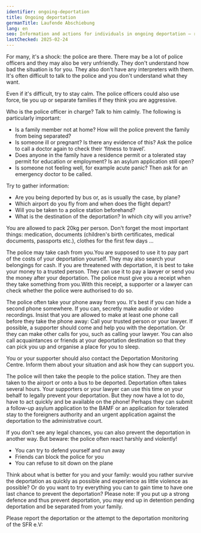 ```yaml
---
identifier: ongoing-deportation
title: Ongoing deportation
germanTitle: Laufende Abschiebung
lang: en
seo: Information and actions for individuals in ongoing deportation – rights, support and immediate help
lastChecked: 2025-02-24
---
```


For many, it's a shock: the police are there. There may be a lot of police officers and they may also be very unfriendly. They don't understand how bad the situation is for you. They also don't have any interpreters with them. It's often difficult to talk to the police and you don't understand what they want.

Even if it's difficult, try to stay calm. The police officers could also use force, tie you up or separate families if they think you are aggressive.

Who is the police officer in charge? Talk to him calmly. The following is particularly important:

- Is a family member not at home? How will the police prevent the family from being separated?
- Is someone ill or pregnant? Is there any evidence of this? Ask the police to call a doctor again to check their ‘fitness to travel’.
- Does anyone in the family have a residence permit or a tolerated stay permit for education or employment? Is an asylum application still open?
- Is someone not feeling well, for example acute panic? Then ask for an emergency doctor to be called.

Try to gather information:

- Are you being deported by bus or, as is usually the case, by plane?
- Which airport do you fly from and when does the flight depart?
- Will you be taken to a police station beforehand?
- What is the destination of the deportation? In which city will you arrive?

You are allowed to pack 20kg per person. Don't forget the most important things: medication, documents (children's birth certificates, medical documents, passports etc.), clothes for the first few days ...

The police may take cash from you.You are supposed to use it to pay part of the costs of your deportation yourself. They may also search your belongings for cash.
If you are threatened with deportation, it is best to take your money to a trusted person. They can use it to pay a lawyer or send you the money after your deportation.
The police must give you a receipt when they take something from you.With this receipt, a supporter or a lawyer can check whether the police were authorised to do so.

The police often take your phone away from you. It's best if you can hide a second phone somewhere. If you can, secretly make audio or video recordings.
Insist that you are allowed to make at least one phone call before they take the phone away:
Call your trusted person or your lawyer.
If possible, a supporter should come and help you with the deportation. Or they can make other calls for you, such as calling your lawyer.
You can also call acquaintances or friends at your deportation destination so that they can pick you up and organise a place for you to sleep.

You or your supporter should also contact the <InternalShortLink identifier="contacts">Deportation Monitoring Centre</InternalShortLink>.
Inform them about your situation and ask how they can support you.

The police will then take the people to the police station. They are then taken to the airport or onto a bus to be deported. Deportation often takes several hours.
Your supporters or your lawyer can use this time on your behalf to legally prevent your deportation. 
But they now have a lot to do, have to act quickly and be available on the phone! 
Perhaps they can submit a follow-up asylum application to the BAMF or an application for tolerated stay to the foreigners authority and an urgent application against the deportation to the administrative court.

If you don't see any legal chances, you can also prevent the deportation in another way. But beware: the police often react harshly and violently!

- You can try to defend yourself and run away
- Friends can block the police for you
- You can refuse to sit down on the plane 

<ExternalShortLink identifier="airplane"></ExternalShortLink>

<ExternalShortLink identifier="noboarderassembly_resistance"></ExternalShortLink>Think about what is better for you and your family: would you rather survive the deportation as quickly as possible and experience as little violence as possible? Or do you want to try everything you can to gain time to have one last chance to prevent the deportation?
Please note: If you put up a strong defence and thus prevent deportation, you may end up in <InternalShortLink identifier="detention">detention pending deportation</InternalShortLink> and be separated from your family.

Please report the deportation or the attempt to the deportation monitoring of the SFR e.V:

<Address identifier="sfr_abschiebemonitoring"/>
